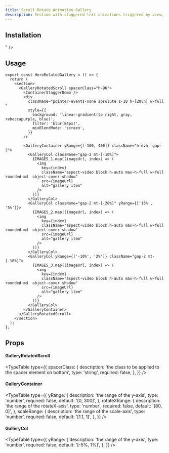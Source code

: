 ```yaml
---
title: Scroll Rotate Animation Gallery
description: Section with staggered text animations triggered by view, and rotated gallery animation triggered by scroll.
---
```


<ComponentPreview name="section-scroll-rotate-demo" />

## Installation

<ComponentInstallation name="section-scroll-rotate-demo" />" />

## Usage

```tsx
export const HeroRotatedGallery = () => {
  return (
    <section>
      <GalleryRotatedScroll spacerClass="h-96">
        <ContainerStaggerDemo />
        <div
          className="pointer-events-none absolute z-10 h-[20vh] w-full "
          style={{
            background: 'linear-gradient(to right, gray, rebeccapurple, blue)',
            filter: 'blur(84px)',
            mixBlendMode: 'screen',
          }}
        />

        <GalleryContainer yRange={[-100, 400]} className="h-dvh  gap-2">
          <GalleryCol className="gap-2 mt-[-10%]">
            {IMAGES_1.map((imageUrl, index) => (
              <img
                key={index}
                className="aspect-video block h-auto max-h-full w-full  rounded-md  object-cover shadow"
                src={imageUrl}
                alt="gallery item"
              />
            ))}
          </GalleryCol>
          <GalleryCol className="gap-2 mt-[-20%]" yRange={['15%', '5%']}>
            {IMAGES_2.map((imageUrl, index) => (
              <img
                key={index}
                className="aspect-video block h-auto max-h-full w-full  rounded-md  object-cover shadow"
                src={imageUrl}
                alt="gallery item"
              />
            ))}
          </GalleryCol>
          <GalleryCol yRange={['-10%', '2%']} className="gap-2 mt-[-10%]">
            {IMAGES_3.map((imageUrl, index) => (
              <img
                key={index}
                className="aspect-video block h-auto max-h-full w-full  rounded-md  object-cover shadow"
                src={imageUrl}
                alt="gallery item"
              />
            ))}
          </GalleryCol>
        </GalleryContainer>
      </GalleryRotatedScroll>
    </section>
  );
};
```

## Props

#### GalleryRotatedScroll

<TypeTable
  type={{
    spacerClass: {
      description: 'the class to be applied to the spacer element on bottom',
      type: 'string',
      required: false,
    },
  }}
/>
#### GalleryContainer
<TypeTable
  type={{
    yRange: {
      description: 'the range of the y-axis',
      type: 'number',
      required: false,
      default: '[0, 300]',
    },
    rotateXRange: {
      description: 'the range of the rotateX-axis',
      type: 'number',
      required: false,
      default: '[80, 0]',
    },
    scaleRange: {
      description: 'the range of the scale-axis',
      type: 'number',
      required: false,
      default: '[1.1, 1]',
    },
  }}
/>

#### GalleryCol

<TypeTable
  type={{
    yRange: {
      description: 'the range of the y-axis',
      type: 'number',
      required: false,
      default: '[-5%, 1%]',
    },
  }}
/>
